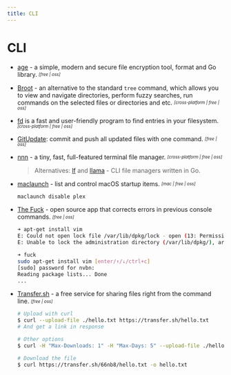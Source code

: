```yaml
---
title: CLI
---
```


# CLI

- [age](https://github.com/FiloSottile/age) - a simple, modern and secure file encryption tool, format and Go library. <sub><sup>*[free | oss]*</sup></sub>

- [Broot](https://github.com/Canop/broot) - an alternative to the standard `tree` command, which allows you to view and navigate directories, perform fuzzy searches, run commands on the selected files or directories and etc. <sub><sup>*[cross-platform | free | oss]*</sup></sub>

- [fd](https://github.com/sharkdp/fd) is a fast and user-friendly program to find entries in your filesystem. <sub><sup>*[cross-platform | free | oss]*</sup></sub>

- [GitUpdate](https://github.com/nikitavoloboev/gitupdate): commit and push all updated files with one command. <sub><sup>*[free | oss]*</sup></sub>

- [nnn](https://github.com/jarun/nnn) - a tiny, fast, full-featured terminal file manager. <sub><sup>*[cross-platform | free | oss]*</sup></sub>
  > Alternatives: [lf](https://github.com/gokcehan/lf) and [llama](https://github.com/antonmedv/llama) - CLI file managers written in Go.

- [maclaunch](https://github.com/hazcod/maclaunch) - list and control macOS startup items. <sub><sup>*[mac | free | oss]*</sup></sub>
  ```bash
  maclaunch disable plex
  ```

- [The Fuck](https://github.com/nvbn/thefuck) - open source app that corrects errors in previous console commands. <sub><sup>*[free | oss]*</sup></sub>
  ```bash
  ➜ apt-get install vim
  E: Could not open lock file /var/lib/dpkg/lock - open (13: Permission denied)
  E: Unable to lock the administration directory (/var/lib/dpkg/), are you root?

  ➜ fuck
  sudo apt-get install vim [enter/↑/↓/ctrl+c]
  [sudo] password for nvbn:
  Reading package lists... Done
  ...
  ```

- [Transfer.sh](https://transfer.sh) - a free service for sharing files right from the command line. <sub><sup>*[free | oss]*</sup></sub>
  ```bash
  # Upload with curl
  $ curl --upload-file ./hello.txt https://transfer.sh/hello.txt  
  # And get a link in response

  # Other options
  $ curl -H "Max-Downloads: 1" -H "Max-Days: 5" --upload-file ./hello.txt https://transfer.sh/hello.txt

  # Download the file 
  $ curl https://transfer.sh/66nb8/hello.txt -o hello.txt
  ```
